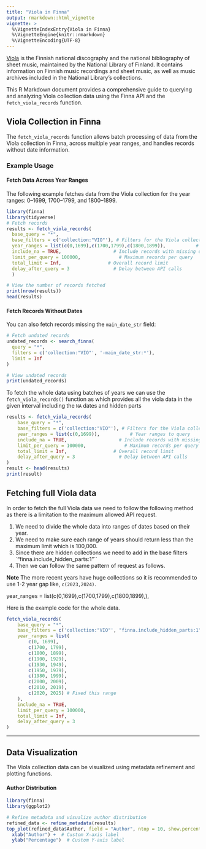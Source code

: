 ```yaml
---
title: "Viola in Finna"
output: rmarkdown::html_vignette
vignette: >
  %\VignetteIndexEntry{Viola in Finna}
  %\VignetteEngine{knitr::rmarkdown}
  %\VignetteEncoding{UTF-8}
---
```

[Viola](https://kansalliskirjasto.finna.fi/Content/viola) is the Finnish national discography and the national bibliography of sheet music, maintained by the National Library of Finland. It contains information on Finnish music recordings and sheet music, as well as music archives included in the National Library's collections.

This R Markdown document provides a comprehensive guide to querying and analyzing Viola collection data using the Finna API and the `fetch_viola_records` function.

## Viola Collection in Finna

The `fetch_viola_records` function allows batch processing of data from the Viola collection in Finna, across multiple year ranges, and handles records without date information.

### Example Usage

#### Fetch Data Across Year Ranges

The following example fetches data from the Viola collection for the year ranges: 0–1699, 1700–1799, and 1800–1899. 

```r
library(finna)
library(tidyverse)
# Fetch records
results <- fetch_viola_records(
  base_query = "*",
  base_filters = c('collection:"VIO"'), # Filters for the Viola collection
  year_ranges = list(c(0,1699),c(1700,1799),c(1800,1899)),           # Year ranges to query
  include_na = TRUE,                   # Include records with missing dates
  limit_per_query = 100000,              # Maximum records per query
  total_limit = Inf,                 # Overall record limit
  delay_after_query = 3                # Delay between API calls
  )

# View the number of records fetched
print(nrow(results))
head(results)
```

#### Fetch Records Without Dates

You can also fetch records missing the `main_date_str` field:

```r
# Fetch undated records
undated_records <- search_finna(
  query = "*",
  filters = c('collection:"VIO"', '-main_date_str:*'),
  limit = Inf
)

# View undated records
print(undated_records)
```
To fetch the whole data using batches of years we can use the `fetch_viola_records()` function as which provides all the viola data in the given interval including the `NA` dates and hidden parts

```r
results <- fetch_viola_records(
    base_query = "*",
    base_filters = c('collection:"VIO"'), # Filters for the Viola collection
    year_ranges = list(c(0,1699)),           # Year ranges to query
    include_na = TRUE,                   # Include records with missing dates
    limit_per_query = 100000,              # Maximum records per query
    total_limit = Inf,                 # Overall record limit
    delay_after_query = 3                # Delay between API calls
)
result <- head(results)
print(result)
```

## Fetching full Viola data

In order to fetch the full Viola data we need to follow the following method as there is a limitation to the maximum allowed API request.

1. We need to divide the whole data into ranges of dates based on their year.
2. We need to make sure each range of years should return less than the maximum limit which is 100,000.
3. Since there are hidden collections we need to add in the base filters `"finna.include_hidden_parts:1"``
4. Then we can follow the same pattern of request as follows.

**Note**
The more recent years have huge collections so it is recommended to use 1-2 year gap like, `c(2023,2024)`.

year_ranges = list(c(0,1699),c(1700,1799),c(1800,1899),),

Here is the example code for the whole data.

```r
fetch_viola_records(
    base_query = "*",
    base_filters = c('collection:"VIO"', "finna.include_hidden_parts:1"),
    year_ranges = list(
        c(0, 1699), 
        c(1700, 1799), 
        c(1800, 1899), 
        c(1900, 1929), 
        c(1930, 1949), 
        c(1950, 1979), 
        c(1980, 1999), 
        c(2000, 2009), 
        c(2010, 2019), 
        c(2020, 2025) # Fixed this range
    ),
    include_na = TRUE,                   
    limit_per_query = 100000,              
    total_limit = Inf,                
    delay_after_query = 3                
)
```


---

## Data Visualization

The Viola collection data can be visualized using metadata refinement and plotting functions.

#### Author Distribution

```r
library(finna)
library(ggplot2)

# Refine metadata and visualize author distribution
refined_data <- refine_metadata(results)
top_plot(refined_data$Author, field = "Author", ntop = 10, show.percentage = TRUE) +
  xlab("Author") +  # Custom X-axis label
  ylab("Percentage")  # Custom Y-axis label
```






